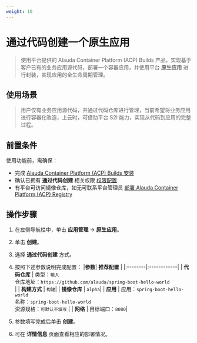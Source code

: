 ```yaml
---
weight: 10
---
```


# 通过代码创建一个原生应用

> 使用平台提供的 Alauda Container Platform (ACP) Builds 产品，实现基于客户已有的业务应用源代码，部署一个容器应用，并使用平台 **原生应用** 进行封装，实现应用的全生命周期管理。

## 使用场景

> 用户仅有业务应用源代码，并通过代码仓库进行管理，当前希望将业务应用进行容器化改造，上云时，可借助平台 S2I 能力，实现从代码到应用的完整过程。

## 前置条件

使用功能前，需确保：
- 完成 [Alauda Container Platform (ACP) Builds 安装](../install_builds/install_builds_opeator.mdx)
- 确认已拥有 **通过代码创建** 相关权限 [权限配置](../permissions.mdx)
- 有平台可访问镜像仓库，如无可联系平台管理员 [部署 Alauda Container Platform (ACP) Registry](../../image/install_registry.mdx)

## 操作步骤

1. 在左侧导航栏中，单击 **应用管理** -> **原生应用**。
2. 单击 **创建**。
3. 选择 **通过代码创建** 方式。
4. 按照下述参数说明完成配置：
    |**参数**| **推荐配置** |
    |:--------|:------------|
    | **代码仓库** | 类型：`输入`<br/> 仓库地址：`https://github.com/alauda/spring-boot-hello-world`<br/> |
    | **构建方式** | `构建`|
    | **镜像仓库**    | `alpha`|
    | **应用** | 应用：`spring-boot-hello-world`<br/> 名称：`spring-boot-hello-world` <br/> 资源规格：`可默认不填写` |
    | **网络** | 目标端口：`8080`|

5. 参数填写完成后单击 **创建**。
6. 可在 **详情信息** 页面查看相应的部署情况。